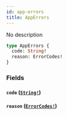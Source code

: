 ```yaml
---
id: app-errors
title: AppErrors
---
```


No description

```graphql
type AppErrors {
  code: String!
  reason: ErrorCodes!
}
```

### Fields

#### `code` ([`String!`](/docs/graphql/scalars/string))

#### `reason` ([`ErrorCodes!`](/docs/graphql/enums/error-codes))
